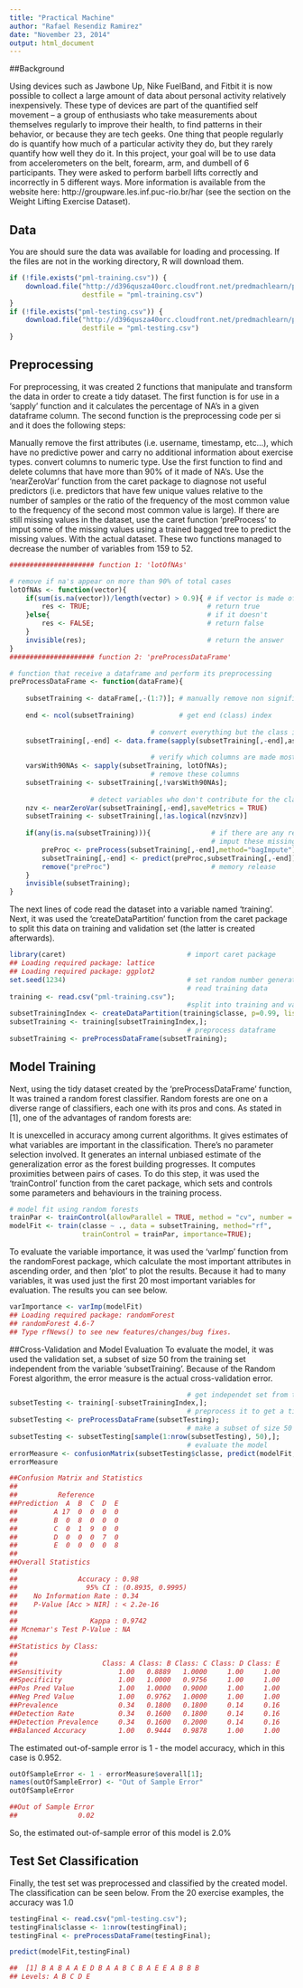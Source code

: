 ```yaml
---
title: "Practical Machine"
author: "Rafael Resendiz Ramirez"
date: "November 23, 2014"
output: html_document
---
```


##Background

Using devices such as Jawbone Up, Nike FuelBand, and Fitbit it is now possible to collect a large amount of data about personal activity relatively inexpensively. These type of devices are part of the quantified self movement – a group of enthusiasts who take measurements about themselves regularly to improve their health, to find patterns in their behavior, or because they are tech geeks. One thing that people regularly do is quantify how much of a particular activity they do, but they rarely quantify how well they do it. In this project, your goal will be to use data from accelerometers on the belt, forearm, arm, and dumbell of 6 participants. They were asked to perform barbell lifts correctly and incorrectly in 5 different ways. More information is available from the website here: http://groupware.les.inf.puc-rio.br/har (see the section on the Weight Lifting Exercise Dataset). 

## Data
You are should sure the data was available for loading and processing. 
If the files are not in the working directory, R will download them.

```r
if (!file.exists("pml-training.csv")) {
    download.file("http://d396qusza40orc.cloudfront.net/predmachlearn/pml-training.csv", 
                  destfile = "pml-training.csv")
}
if (!file.exists("pml-testing.csv")) {
    download.file("http://d396qusza40orc.cloudfront.net/predmachlearn/pml-testing.csv", 
                  destfile = "pml-testing.csv")
}
```

<h2>Preprocessing</h2>
For preprocessing, it was created 2 functions that manipulate and transform the data in order to create a tidy dataset. The first function is for use in a ‘sapply’ function and it calculates the percentage of NA’s in a given dataframe column. The second function is the preprocessing code per si and it does the following steps:

Manually remove the first attributes (i.e. username, timestamp, etc…), which have no predictive power and carry no additional information about exercise types.
convert columns to numeric type.
Use the first function to find and delete columns that have more than 90% of it made of NA’s.
Use the ‘nearZeroVar’ function from the caret package to diagnose not useful predictors (i.e. predictors that have few unique values relative to the number of samples or the ratio of the frequency of the most common value to the frequency of the second most common value is large).
If there are still missing values in the dataset, use the caret function ‘preProcess’ to imput some of the missing values using a trained bagged tree to predict the missing values.
With the actual dataset. These two functions managed to decrease the number of variables from 159 to 52.

```r
##################### function 1: 'lotOfNAs'

# remove if na's appear on more than 90% of total cases
lotOfNAs <- function(vector){
    if(sum(is.na(vector))/length(vector) > 0.9){ # if vector is made of more than 90% NAs
        res <- TRUE;                             # return true
    }else{                                       # if it doesn't
        res <- FALSE;                            # return false
    }
    invisible(res);                              # return the answer
}
##################### function 2: 'preProcessDataFrame'

# function that receive a dataframe and perform its preprocessing
preProcessDataFrame <- function(dataFrame){
    
    subsetTraining <- dataFrame[,-(1:7)]; # manually remove non significant values
    
    end <- ncol(subsetTraining)           # get end (class) index
    
                                   # convert everything but the class into numeric
    subsetTraining[,-end] <- data.frame(sapply(subsetTraining[,-end],as.numeric))
    
                                   # verify which columns are made most of NAs
    varsWith90NAs <- sapply(subsetTraining, lotOfNAs);
                                   # remove these columns
    subsetTraining <- subsetTraining[,!varsWith90NAs];
    
                    # detect variables who don't contribute for the classification
    nzv <- nearZeroVar(subsetTraining[,-end],saveMetrics = TRUE)
    subsetTraining <- subsetTraining[,!as.logical(nzv$nzv)]
    
    if(any(is.na(subsetTraining))){               # if there are any remaining NA's
                                                  # imput these missing values
        preProc <- preProcess(subsetTraining[,-end],method="bagImpute")
        subsetTraining[,-end] <- predict(preProc,subsetTraining[,-end])
        remove("preProc")                         # memory release    
    }    
    invisible(subsetTraining);
}
```

The next lines of code read the dataset into a variable named ‘training’. Next, it was used the ‘createDataPartition’ function from the caret package to split this data on training and validation set (the latter is created afterwards). 

```r
library(caret)                              # import caret package
## Loading required package: lattice
## Loading required package: ggplot2
set.seed(1234)                              # set random number generation seed
                                            # read training data
training <- read.csv("pml-training.csv");
                                            #split into training and validation
subsetTrainingIndex <- createDataPartition(training$classe, p=0.99, list = FALSE);
subsetTraining <- training[subsetTrainingIndex,];
                                            # preprocess dataframe
subsetTraining <- preProcessDataFrame(subsetTraining);

```


## Model Training
Next, using the tidy dataset created by the ‘preProcessDataFrame’ function, It was trained a random forest classifier. Random forests are one on a diverse range of classifiers, each one with its pros and cons. As stated in [1], one of the advantages of random forests are:

It is unexcelled in accuracy among current algorithms.
It gives estimates of what variables are important in the classification.
There’s no parameter selection involved. 
It generates an internal unbiased estimate of the generalization error as the forest building progresses.
It computes proximities between pairs of cases.
To do this step, it was used the ‘trainControl’ function from the caret package, which sets and controls some parameters and behaviours in the training process. 

```r
# model fit using random forests
trainPar <- trainControl(allowParallel = TRUE, method = "cv", number = 5);
modelFit <- train(classe ~ ., data = subsetTraining, method="rf",
                  trainControl = trainPar, importance=TRUE);
```

 To evaluate the variable importance, it was used the ‘varImp’ function from the randomForest package, which calculate the most important attributes in ascending order, and then ‘plot’ to plot the results. Because it had to many variables, it was used just the first 20 most important variables for evaluation. The results you can see below.

```r
varImportance <- varImp(modelFit)
## Loading required package: randomForest
## randomForest 4.6-7
## Type rfNews() to see new features/changes/bug fixes.
```

##Cross-Validation and Model Evaluation
To evaluate the model, it was used the validation set, a subset of size 50 from the training set independent from the variable ‘subsetTraining’. Because of the Random Forest algorithm, the error measure is the actual cross-validation error.

```r
                                            # get independet set from the training set
subsetTesting <- training[-subsetTrainingIndex,];
                                            # preprocess it to get a tidy dataset
subsetTesting <- preProcessDataFrame(subsetTesting);
                                            # make a subset of size 50   
subsetTesting <- subsetTesting[sample(1:nrow(subsetTesting), 50),];
                                            # evaluate the model
errorMeasure <- confusionMatrix(subsetTesting$classe, predict(modelFit,subsetTesting));
errorMeasure
```

```r
##Confusion Matrix and Statistics
##
##          Reference
##Prediction  A  B  C  D  E
##         A 17  0  0  0  0
##         B  0  8  0  0  0
##         C  0  1  9  0  0
##         D  0  0  0  7  0
##         E  0  0  0  0  8
##
##Overall Statistics
##                                          
##               Accuracy : 0.98            
##                 95% CI : (0.8935, 0.9995)
##    No Information Rate : 0.34            
##    P-Value [Acc > NIR] : < 2.2e-16       
##                                          
##                  Kappa : 0.9742          
## Mcnemar's Test P-Value : NA              
##
##Statistics by Class:
##
##                     Class: A Class: B Class: C Class: D Class: E
##Sensitivity              1.00   0.8889   1.0000     1.00     1.00
##Specificity              1.00   1.0000   0.9756     1.00     1.00
##Pos Pred Value           1.00   1.0000   0.9000     1.00     1.00
##Neg Pred Value           1.00   0.9762   1.0000     1.00     1.00
##Prevalence               0.34   0.1800   0.1800     0.14     0.16
##Detection Rate           0.34   0.1600   0.1800     0.14     0.16
##Detection Prevalence     0.34   0.1600   0.2000     0.14     0.16
##Balanced Accuracy        1.00   0.9444   0.9878     1.00     1.00
```

The estimated out-of-sample error is 1 - the model accuracy, which in this case is 0.952.

```r
outOfSampleError <- 1 - errorMeasure$overall[1];
names(outOfSampleError) <- "Out of Sample Error"
outOfSampleError
```
```r
##Out of Sample Error 
##               0.02 
```

So, the estimated out-of-sample error of this model is 2.0%

## Test Set Classification
Finally, the test set was preprocessed and classified by the created model. The classification can be seen below. From the 20 exercise examples, the accuracy was 1.0


```r
testingFinal <- read.csv("pml-testing.csv");
testingFinal$classe <- 1:nrow(testingFinal);
testingFinal <- preProcessDataFrame(testingFinal);

predict(modelFit,testingFinal)
```
```r
##  [1] B A B A A E D B A A B C B A E E A B B B
## Levels: A B C D E
```
